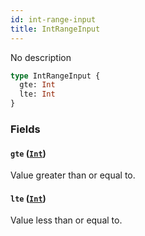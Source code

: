 ```yaml
---
id: int-range-input
title: IntRangeInput
---
```


No description

```graphql
type IntRangeInput {
  gte: Int
  lte: Int
}
```

### Fields

#### `gte` ([`Int`](/docs/developer/api-reference/scalars/int))

Value greater than or equal to.

#### `lte` ([`Int`](/docs/developer/api-reference/scalars/int))

Value less than or equal to.
